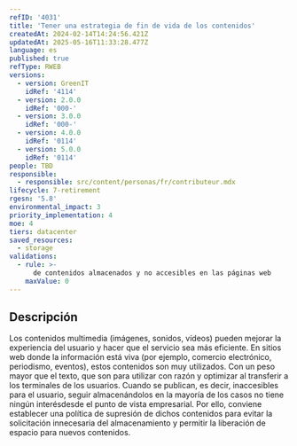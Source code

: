 ```yaml
---
refID: '4031'
title: 'Tener una estrategia de fin de vida de los contenidos'
createdAt: 2024-02-14T14:24:56.421Z
updatedAt: 2025-05-16T11:33:28.477Z
language: es
published: true
refType: RWEB
versions:
  - version: GreenIT
    idRef: '4114'
  - version: 2.0.0
    idRef: '000-'
  - version: 3.0.0
    idRef: '000-'
  - version: 4.0.0
    idRef: '0114'
  - version: 5.0.0
    idRef: '0114'
people: TBD
responsible:
  - responsible: src/content/personas/fr/contributeur.mdx
lifecycle: 7-retirement
rgesn: '5.8'
environmental_impact: 3
priority_implementation: 4
moe: 4
tiers: datacenter
saved_resources:
  - storage
validations:
  - rule: >-
      de contenidos almacenados y no accesibles en las páginas web
    maxValue: 0
---
```


## Descripción

Los contenidos multimedia (imágenes, sonidos, vídeos) pueden mejorar la experiencia del usuario y hacer que el servicio sea más eficiente.
En sitios web donde la información está viva (por ejemplo, comercio electrónico, periodismo, eventos), estos contenidos son muy utilizados.
Con un peso mayor que el texto, que son para utilizar con razón y optimizar al transferir a los terminales de los usuarios.
Cuando se publican, es decir, inaccesibles para el usuario, seguir almacenándolos en la mayoría de los casos no tiene ningún interésdesde el punto de vista empresarial. Por ello, conviene establecer una política de supresión de dichos contenidos para evitar la solicitación innecesaria del almacenamiento y permitir la liberación de espacio para nuevos contenidos.



